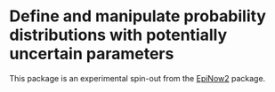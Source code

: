 # Define and manipulate probability distributions with potentially uncertain parameters

This package is an experimental spin-out from the [EpiNow2](https://epiforecasts.io/EpiNow2) package.
